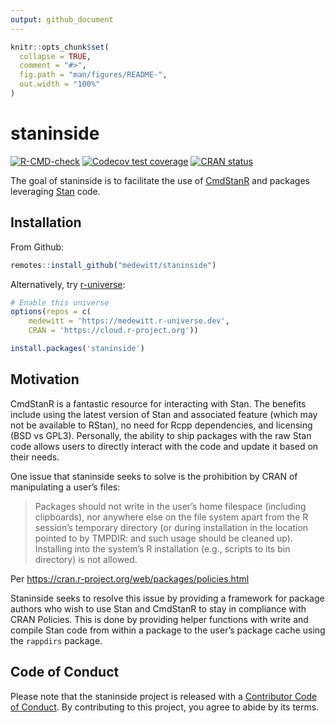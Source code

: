 ```yaml
---
output: github_document
---
```


<!-- README.md is generated from README.Rmd. Please edit that file -->

```r
knitr::opts_chunk$set(
  collapse = TRUE,
  comment = "#>",
  fig.path = "man/figures/README-",
  out.width = "100%"
)
```

# staninside

<!-- badges: start -->
[![R-CMD-check](https://github.com/medewitt/staninside/actions/workflows/R-CMD-check.yaml/badge.svg?branch=main)](https://github.com/medewitt/staninside/actions/workflows/R-CMD-check.yaml)
[![Codecov test coverage](https://codecov.io/gh/medewitt/staninside/branch/main/graph/badge.svg)](https://app.codecov.io/gh/medewitt/staninside?branch=main)
[![CRAN status](https://www.r-pkg.org/badges/version/staninside)](https://CRAN.R-project.org/package=staninside)
<!-- badges: end -->

The goal of staninside is to facilitate the use of [CmdStanR](https://mc-stan.org/cmdstanr/) and packages leveraging [Stan](https://mc-stan.org/) code.

## Installation

From Github:

``` r
remotes::install_github("medewitt/staninside")
```

Alternatively, try [r-universe](https://medewitt.r-universe.dev/#builds):

```r
# Enable this universe
options(repos = c(
    medewitt = 'https://medewitt.r-universe.dev',
    CRAN = 'https://cloud.r-project.org'))

install.packages('staninside')
```

## Motivation

CmdStanR is a fantastic resource for interacting with Stan.
The benefits include using the latest version of Stan and associated feature (which may not be available to RStan), no need for Rcpp dependencies, and licensing (BSD vs GPL3).
Personally, the ability to ship packages with the raw Stan code allows users to directly interact with the code and update it based on their needs. 

One issue that staninside seeks to solve is the prohibition by CRAN of manipulating a user's files:

>Packages should not write in the user’s home filespace (including clipboards), nor anywhere else on the file system apart from the R session’s temporary directory (or during installation in the location pointed to by TMPDIR: and such usage should be cleaned up). Installing into the system’s R installation (e.g., scripts to its bin directory) is not allowed.

Per <https://cran.r-project.org/web/packages/policies.html>

Staninside seeks to resolve this issue by providing a framework for package authors who wish to use Stan and CmdStanR to stay in compliance with CRAN Policies.
This is done by providing helper functions with write and compile Stan code from within a package to the user's package cache using the `rappdirs` package. 

## Code of Conduct

Please note that the staninside project is released with a [Contributor Code of Conduct](https://contributor-covenant.org/version/2/0/CODE_OF_CONDUCT.html). By contributing to this project, you agree to abide by its terms.
